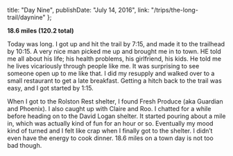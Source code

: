 
  title: "Day Nine",
  publishDate: "July 14, 2016",
  link: "/trips/the-long-trail/daynine"
};


**18.6 miles (120.2 total)**

Today was long. I got up and hit the trail by 7:15, and made it to the trailhead by 10:15. A very nice man picked me up and brought me in to town. HE told me all about his life; his health problems, his girlfriend, his kids. He told me he lives vicariously through people like me. It was surprising to see someone open up to me like that. I did my resupply and walked over to a small restaurant to get a late breakfast. Getting a hitch back to the trail was easy, and I got started by 1:15.

When I got to the Rolston Rest shelter, I found Fresh Produce (aka Guardian and Phoenix). I also caught up with Claire and Roo. I chatted for a while before heading on to the David Logan shelter. It started pouring about a mile in, which was actually kind of fun for an hour or so. Eventually my mood kind of turned and I felt like crap when I finally got to the shelter. I didn’t even have the energy to cook dinner. 18.6 miles on a town day is not too bad though.
